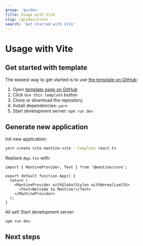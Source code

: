 ```yaml
---
group: 'guides'
title: Usage with Vite
slug: /guides/vite/
search: 'Get started with Vite'
---
```



# Usage with Vite

## Get started with template

The easiest way to get started is to use [the template on GitHub](https://github.com/mantinedev/vite-template):

1. Open [template page on GitHub](https://github.com/mantinedev/vite-template)
2. Click `Use this template` button
3. Clone or download the repository
4. Install dependencies: `yarn`
5. Start development server: `npm run dev`

## Generate new application

Init new application:

```bash
yarn create vite mantine-vite --template react-ts
```

<PackagesInstallation />

Replace `App.tsx` with:

```tsx
import { MantineProvider, Text } from '@mantine/core';

export default function App() {
  return (
    <MantineProvider withGlobalStyles withNormalizeCSS>
      <Text>Welcome to Mantine!</Text>
    </MantineProvider>
  );
}
```

All set! Start development server:

```bash
npm run dev
```

## Next steps

<NextSteps />
